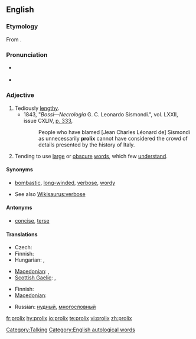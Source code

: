==English==

===Etymology===
From {{etyl|la}} {{term|prolixus|prōlixus|long, extended|lang=la}}.

===Pronunciation===
* {{a|UK}} {{IPA|/ˈpɹəoʊ.lɪks/}}
* {{a|US}} {{IPA|/pɹoʊˈlɪks/}}

===Adjective===
{{en-adj}}

# Tediously [[lengthy]].
#*1843, "''Bossi—Necrologia'' G. C. Leonardo Sismondi.", vol. LXXII, issue CXLIV, [http://books.google.ca/books?id=045ZAAAAIAAJ&dq=prolix&pg=PA333 p. 333],
#*:People who have blamed [Jean Charles Léonard de] Sismondi as unnecessarily '''prolix''' cannot have considered the crowd of details presented by the history of Italy.
# Tending to use [[large]] or [[obscure]] [[words]], which few [[understand]].

====Synonyms====
* {{sense|tediously lengthy}} [[bombastic]], [[long-winded]], [[verbose]], [[wordy]]
* See also [[Wikisaurus:verbose]]

====Antonyms====
* {{sense|tediously lengthy}} [[concise]], [[terse]]

====Translations====
{{trans-top|tediously lengthy}}
* Czech: {{t-|cs|zdlouhavý}}
* Finnish: {{t-|fi|pitkäpiimäinen}}
* Hungarian: {{t-|hu|terjengős}}, {{t-|hu|hosszadalmas}}
{{trans-mid}}
* [[Macedonian]]: {{t|mk|развлечен|m|tr=rázvlečen|sc=Cyrl|xs=Macedonian}},  {{t|mk|преопширен|m|tr=preópširen|sc=Cyrl|xs=Macedonian}}
* [[Scottish Gaelic]]: {{t-|gd|fadalach|xs=Scottish Gaelic}}, {{t-|gd|màirnealach|xs=Scottish Gaelic}}
{{trans-bottom}}

{{trans-top|tending to use large or obscure words, which few understand}}
* Finnish: {{t-|fi|vaikeaselkoinen}}
* [[Macedonian]]: {{t|mk|преречит|m|tr=prérečit|sc=Cyrl|xs=Macedonian}}
{{trans-mid}}
* Russian: [[нудный]], [[многословный]]
{{trans-bottom}}

[[Category:Talking]]
[[Category:English autological words]]

[[fr:prolix]]
[[hy:prolix]]
[[io:prolix]]
[[te:prolix]]
[[vi:prolix]]
[[zh:prolix]]